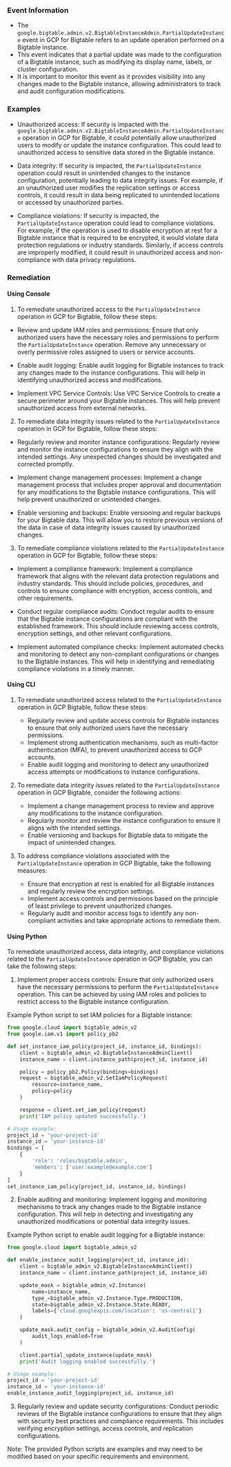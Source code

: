 
### Event Information

- The `google.bigtable.admin.v2.BigtableInstanceAdmin.PartialUpdateInstance` event in GCP for Bigtable refers to an update operation performed on a Bigtable instance.
- This event indicates that a partial update was made to the configuration of a Bigtable instance, such as modifying its display name, labels, or cluster configuration.
- It is important to monitor this event as it provides visibility into any changes made to the Bigtable instance, allowing administrators to track and audit configuration modifications.


### Examples

- Unauthorized access: If security is impacted with the `google.bigtable.admin.v2.BigtableInstanceAdmin.PartialUpdateInstance` operation in GCP for Bigtable, it could potentially allow unauthorized users to modify or update the instance configuration. This could lead to unauthorized access to sensitive data stored in the Bigtable instance.

- Data integrity: If security is impacted, the `PartialUpdateInstance` operation could result in unintended changes to the instance configuration, potentially leading to data integrity issues. For example, if an unauthorized user modifies the replication settings or access controls, it could result in data being replicated to unintended locations or accessed by unauthorized parties.

- Compliance violations: If security is impacted, the `PartialUpdateInstance` operation could lead to compliance violations. For example, if the operation is used to disable encryption at rest for a Bigtable instance that is required to be encrypted, it would violate data protection regulations or industry standards. Similarly, if access controls are improperly modified, it could result in unauthorized access and non-compliance with data privacy regulations.

### Remediation

#### Using Console

1. To remediate unauthorized access to the `PartialUpdateInstance` operation in GCP for Bigtable, follow these steps:

- Review and update IAM roles and permissions: Ensure that only authorized users have the necessary roles and permissions to perform the `PartialUpdateInstance` operation. Remove any unnecessary or overly permissive roles assigned to users or service accounts.

- Enable audit logging: Enable audit logging for Bigtable instances to track any changes made to the instance configurations. This will help in identifying unauthorized access and modifications.

- Implement VPC Service Controls: Use VPC Service Controls to create a secure perimeter around your Bigtable instances. This will help prevent unauthorized access from external networks.

2. To remediate data integrity issues related to the `PartialUpdateInstance` operation in GCP for Bigtable, follow these steps:

- Regularly review and monitor instance configurations: Regularly review and monitor the instance configurations to ensure they align with the intended settings. Any unexpected changes should be investigated and corrected promptly.

- Implement change management processes: Implement a change management process that includes proper approval and documentation for any modifications to the Bigtable instance configurations. This will help prevent unauthorized or unintended changes.

- Enable versioning and backups: Enable versioning and regular backups for your Bigtable data. This will allow you to restore previous versions of the data in case of data integrity issues caused by unauthorized changes.

3. To remediate compliance violations related to the `PartialUpdateInstance` operation in GCP for Bigtable, follow these steps:

- Implement a compliance framework: Implement a compliance framework that aligns with the relevant data protection regulations and industry standards. This should include policies, procedures, and controls to ensure compliance with encryption, access controls, and other requirements.

- Conduct regular compliance audits: Conduct regular audits to ensure that the Bigtable instance configurations are compliant with the established framework. This should include reviewing access controls, encryption settings, and other relevant configurations.

- Implement automated compliance checks: Implement automated checks and monitoring to detect any non-compliant configurations or changes to the Bigtable instances. This will help in identifying and remediating compliance violations in a timely manner.

#### Using CLI

1. To remediate unauthorized access related to the `PartialUpdateInstance` operation in GCP Bigtable, follow these steps:
   - Regularly review and update access controls for Bigtable instances to ensure that only authorized users have the necessary permissions.
   - Implement strong authentication mechanisms, such as multi-factor authentication (MFA), to prevent unauthorized access to GCP accounts.
   - Enable audit logging and monitoring to detect any unauthorized access attempts or modifications to instance configurations.

2. To remediate data integrity issues related to the `PartialUpdateInstance` operation in GCP Bigtable, consider the following actions:
   - Implement a change management process to review and approve any modifications to the instance configuration.
   - Regularly monitor and review the instance configuration to ensure it aligns with the intended settings.
   - Enable versioning and backups for Bigtable data to mitigate the impact of unintended changes.

3. To address compliance violations associated with the `PartialUpdateInstance` operation in GCP Bigtable, take the following measures:
   - Ensure that encryption at rest is enabled for all Bigtable instances and regularly review the encryption settings.
   - Implement access controls and permissions based on the principle of least privilege to prevent unauthorized changes.
   - Regularly audit and monitor access logs to identify any non-compliant activities and take appropriate actions to remediate them.

#### Using Python

To remediate unauthorized access, data integrity, and compliance violations related to the `PartialUpdateInstance` operation in GCP Bigtable, you can take the following steps:

1. Implement proper access controls: Ensure that only authorized users have the necessary permissions to perform the `PartialUpdateInstance` operation. This can be achieved by using IAM roles and policies to restrict access to the Bigtable instance configuration.

Example Python script to set IAM policies for a Bigtable instance:

```python
from google.cloud import bigtable_admin_v2
from google.iam.v1 import policy_pb2

def set_instance_iam_policy(project_id, instance_id, bindings):
    client = bigtable_admin_v2.BigtableInstanceAdminClient()
    instance_name = client.instance_path(project_id, instance_id)

    policy = policy_pb2.Policy(bindings=bindings)
    request = bigtable_admin_v2.SetIamPolicyRequest(
        resource=instance_name,
        policy=policy
    )

    response = client.set_iam_policy(request)
    print('IAM policy updated successfully.')

# Usage example:
project_id = 'your-project-id'
instance_id = 'your-instance-id'
bindings = [
    {
        'role': 'roles/bigtable.admin',
        'members': ['user:example@example.com']
    }
]
set_instance_iam_policy(project_id, instance_id, bindings)
```

2. Enable auditing and monitoring: Implement logging and monitoring mechanisms to track any changes made to the Bigtable instance configuration. This will help in detecting and investigating any unauthorized modifications or potential data integrity issues.

Example Python script to enable audit logging for a Bigtable instance:

```python
from google.cloud import bigtable_admin_v2

def enable_instance_audit_logging(project_id, instance_id):
    client = bigtable_admin_v2.BigtableInstanceAdminClient()
    instance_name = client.instance_path(project_id, instance_id)

    update_mask = bigtable_admin_v2.Instance(
        name=instance_name,
        type_=bigtable_admin_v2.Instance.Type.PRODUCTION,
        state=bigtable_admin_v2.Instance.State.READY,
        labels={'cloud.googleapis.com/location': 'us-central1'}
    )

    update_mask.audit_config = bigtable_admin_v2.AuditConfig(
        audit_logs_enabled=True
    )

    client.partial_update_instance(update_mask)
    print('Audit logging enabled successfully.')

# Usage example:
project_id = 'your-project-id'
instance_id = 'your-instance-id'
enable_instance_audit_logging(project_id, instance_id)
```

3. Regularly review and update security configurations: Conduct periodic reviews of the Bigtable instance configurations to ensure that they align with security best practices and compliance requirements. This includes verifying encryption settings, access controls, and replication configurations.

Note: The provided Python scripts are examples and may need to be modified based on your specific requirements and environment.

